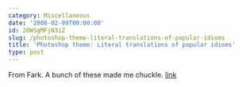 ```yaml
---
category: Miscellaneous
date: '2008-02-09T00:00:00'
id: 20WSgMFjN3iZ
slug: /photoshop-theme-literal-translations-of-popular-idioms
title: 'Photoshop theme: Literal translations of popular idioms'
type: post
---
```


From Fark. A bunch of these made me chuckle.
[link](http://forums.fark.com/cgi/fark/comments.pl?IDLink=3371111)